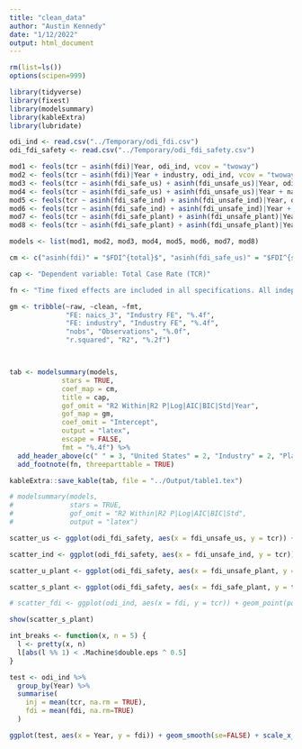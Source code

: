 ```yaml
---
title: "clean_data"
author: "Austin Kennedy"
date: "1/12/2022"
output: html_document
---
```


```r
rm(list=ls())
options(scipen=999)
```

```r
library(tidyverse)
library(fixest)
library(modelsummary)
library(kableExtra)
library(lubridate)
```

```r
odi_ind <- read.csv("../Temporary/odi_fdi.csv")
odi_fdi_safety <- read.csv("../Temporary/odi_fdi_safety.csv")
```

```r
mod1 <- feols(tcr ~ asinh(fdi)|Year, odi_ind, vcov = "twoway")
mod2 <- feols(tcr ~ asinh(fdi)|Year + industry, odi_ind, vcov = "twoway")
mod3 <- feols(tcr ~ asinh(fdi_safe_us) + asinh(fdi_unsafe_us)|Year, odi_fdi_safety, vcov = "twoway")
mod4 <- feols(tcr ~ asinh(fdi_safe_us) + asinh(fdi_unsafe_us)|Year + naics_3, odi_fdi_safety, vcov = "twoway")
mod5 <- feols(tcr ~ asinh(fdi_safe_ind) + asinh(fdi_unsafe_ind)|Year, odi_fdi_safety, vcov = "twoway")
mod6 <- feols(tcr ~ asinh(fdi_safe_ind) + asinh(fdi_unsafe_ind)|Year + naics_3, odi_fdi_safety, vcov = "twoway")
mod7 <- feols(tcr ~ asinh(fdi_safe_plant) + asinh(fdi_unsafe_plant)|Year, odi_fdi_safety, vcov = "twoway")
mod8 <- feols(tcr ~ asinh(fdi_safe_plant) + asinh(fdi_unsafe_plant)|Year + naics_3, odi_fdi_safety, vcov = "twoway")

models <- list(mod1, mod2, mod3, mod4, mod5, mod6, mod7, mod8)
```

```r
cm <- c("asinh(fdi)" = "$FDI^{total}$", "asinh(fdi_safe_us)" = "$FDI^{safe}$", "asinh(fdi_unsafe_us)" = "$FDI^{unsafe}$", "asinh(fdi_safe_ind)" = "$FDI^{safe}$", "asinh(fdi_unsafe_ind)" = "$FDI^{unsafe}$", "asinh(fdi_safe_plant)" = "$FDI^{safe}$", "asinh(fdi_unsafe_plant)" = "$FDI^{unsafe}$")

cap <- "Dependent variable: Total Case Rate (TCR)"

fn <- "Time fixed effects are included in all specifications. All independent variables are the inverse hyperbolic sine of the inward FDI position in the industry. The columns United States, Industry, and Plant represent different thresholds used to determine whether FDI is coming from safe or unsafe sources. Robust standard errors are clustered at the industry-year level."

gm <- tribble(~raw, ~clean, ~fmt,
              "FE: naics_3", "Industry FE", "%.4f",
              "FE: industry", "Industry FE", "%.4f",
              "nobs", "Observations", "%.0f",
              "r.squared", "R2", "%.2f")



tab <- modelsummary(models,
             stars = TRUE,
             coef_map = cm,
             title = cap,
             gof_omit = "R2 Within|R2 P|Log|AIC|BIC|Std|Year",
             gof_map = gm,
             coef_omit = "Intercept",
             output = "latex",
             escape = FALSE,
             fmt = "%.4f") %>%
  add_header_above(c(" " = 3, "United States" = 2, "Industry" = 2, "Plant" = 2)) %>%
  add_footnote(fn, threeparttable = TRUE)

kableExtra::save_kable(tab, file = "../Output/table1.tex")

# modelsummary(models,
#              stars = TRUE,
#              gof_omit = "R2 Within|R2 P|Log|AIC|BIC|Std",
#              output = "latex")
```
```r
scatter_us <- ggplot(odi_fdi_safety, aes(x = fdi_unsafe_us, y = tcr)) + geom_point() + ylim(0,300) + geom_smooth(method = "lm")

scatter_ind <- ggplot(odi_fdi_safety, aes(x = fdi_unsafe_ind, y = tcr)) + geom_point() + ylim(0,300) + geom_smooth(method = "lm")

scatter_u_plant <- ggplot(odi_fdi_safety, aes(x = fdi_unsafe_plant, y = tcr)) + geom_point() + ylim(0,100) + xlim(0,100000) + geom_smooth(method = "lm")

scatter_s_plant <- ggplot(odi_fdi_safety, aes(x = fdi_safe_plant, y = tcr)) + geom_point(size = 1) + geom_point(aes(fdi_unsafe_plant, tcr), color = "red", size = 1) +  ylim(0,100) + xlim(0,100000) + geom_smooth(method = "lm")

# scatter_fdi <- ggplot(odi_ind, aes(x = fdi, y = tcr)) + geom_point(position = "dodge") + ylim(0,100) + xlim(0,100000) + geom_smooth(method = "lm")

show(scatter_s_plant)
```



```r
int_breaks <- function(x, n = 5) {
  l <- pretty(x, n)
  l[abs(l %% 1) < .Machine$double.eps ^ 0.5] 
}

test <- odi_ind %>%
  group_by(Year) %>%
  summarise(
    inj = mean(tcr, na.rm = TRUE),
    fdi = mean(fdi, na.rm=TRUE)
  )

ggplot(test, aes(x = Year, y = fdi)) + geom_smooth(se=FALSE) + scale_x_continuous(breaks = int_breaks)
```














